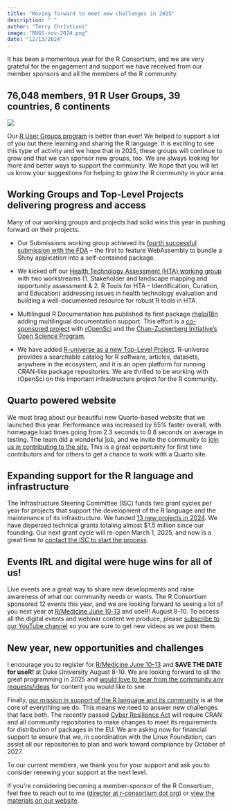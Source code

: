 ```yaml
---
title: "Moving forward to meet new challenges in 2025"
description: " "
author: "Terry Christiani"
image: "RUGS-nov-2024.png"
date: "12/13/2024"
---
```


It has been a momentous year for the R Consortium, and we are very
grateful for the engagement and support we have received from our member
sponsors and all the members of the R community.

## 76,048 members, 91 R User Groups, 39 countries, 6 continents

![](RUGS-nov-2024.png)

Our [R User Groups program](https://r-consortium.org/all-projects/rugsprogram.html) is better than
ever! We helped to support a lot of you out there learning and sharing
the R language. It is exciting to see this type of activity and we hope
that in 2025, these groups will continue to grow and that we can sponsor
new groups, too. We are always looking for more and better ways to
support the community. We hope that you will let us know your
suggestions for helping to grow the R community in your area.

## Working Groups and Top-Level Projects delivering progress and access

Many of our working groups and projects had solid wins this year in
pushing forward on their projects.

-   Our Submissions working group achieved its [fourth successful
    submission with the
    FDA](https://r-consortium.org/posts/using-r-to-submit-research-to-the-fda-pilot-4-successfully-submitted/)
    -- the first to feature WebAssembly to bundle a Shiny application
    into a self-contained package.

-   We kicked off our [Health Technology Assessment (HTA) working
    group](https://r-consortium.org/posts/health-technology-assessment-hta-working-group-kickoff-meeting/)
    with two workstreams (1. Stakeholder and landscape mapping and
    opportunity assessment & 2. R Tools for HTA -- Identification,
    Curation, and Education) addressing issues in health technology
    evaluation and building a well-documented resource for robust R
    tools in HTA.

-   Multilingual R Documentation has published its first package
    [rhelpi18n](https://github.com/eliocamp/rhelpi18n) adding
    multilingual documentation support. This effort is a [co-sponsored
    project](https://ropensci.org/multilingual-publishing/) with
    [rOpenSci](https://www.ropensci.org) and the [Chan-Zuckerberg
    Initiative's Open Science Program](https://czi.co/OpenScience),

-   We have added [R-universe as a new Top-Level
    Project](https://r-consortium.org/posts/r-universe-named-r-consortiums-newest-top-level-project/).
    R-universe provides a searchable catalog for R software, articles,
    datasets, anywhere in the ecosystem, and it is an open platform for
    running CRAN-like package repositories. We are thrilled to be
    working with rOpenSci on this important infrastructure project for
    the R community.

## Quarto powered website

We must brag about our beautiful new Quarto-based website that we
launched this year. Performance was increased by 65% faster overall, with homepage load times going from 2.3 seconds to 0.8 seconds on average in testing. The
team did a wonderful job, and we invite the community to [join us in
contributing to the
site.](https://github.com/RConsortium/rconsortium_website#contributing-to-this-website)
This is a great opportunity for first time contributors and for others
to get a chance to work with a Quarto site.

## Expanding support for the R language and infrastructure

The Infrastructure Steering Committee (ISC) funds two grant cycles per
year for projects that support the development of the R language and the
maintenance of its infrastructure. We funded [13 new projects in
2024](https://r-consortium.org/all-projects/funded-projects.html). We
have dispersed technical grants totaling almost \$1.5 million since our
founding. Our next grant cycle will re-open March 1, 2025, and now is a
great time to [contact the ISC to start the
process](https://r-consortium.org/all-projects/callforproposals.html).

## Events IRL and digital were huge wins for all of us!

Live events are a great way to share new developments and raise
awareness of what our community needs or wants. The R Consortium
sponsored 12 events this year, and we are looking forward to seeing a
lot of you next year at [R/Medicine June
10-13](https://rconsortium.github.io/RMedicine_website/) and useR!
August 8-10. To access all the digital events and webinar content we
produce, please [subscribe to our YouTube channel](https://www.youtube.com/@RConsortium) so you are sure to get
new videos as we post them.

## New year, new opportunities and challenges

I encourage you to register for [R/Medicine June
10-13](https://rconsortium.github.io/RMedicine_website/) and **SAVE THE
DATE for useR!** at Duke University August 8-10. We are looking forward
to all the great programming in 2025 and [would love to hear from the
community any
requests/ideas](https://r-consortium.org/about/contact.html) for content
you would like to see.

Finally, [our mission in support of the R language and its
community](https://r-consortium.org/about/) is at the core of everything
we do. This means we need to answer new challenges that face both. The
recently passed [Cyber Resilience
Act](https://digital-strategy.ec.europa.eu/en/policies/cyber-resilience-act)
will require CRAN and all community repositories to make changes to meet
its requirements for distribution of packages in the EU. We are asking now for financial support to ensure that we, in coordination with the Linux Foundation, can assist all our repositories to plan and work toward compliance by October of 2027. 

To our current
members, we thank you for your support and ask you to consider renewing
your support at the next level. 

If you\'re considering becoming a
member-sponsor of the R Consortium, feel free to reach out to me
([director at r-consortium dot
org](mailto:director@r-consrtium.org?subject=R%20Consortium%20Membership))
or [view the materials on our
website](https://r-consortium.org/about/join.html#joining-the-r-consortium-is-easy.).

